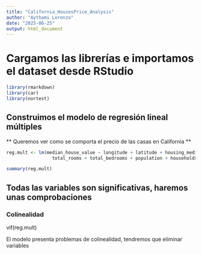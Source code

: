 ```yaml
---
title: "California_HousesPrice_Analysis"
author: "Aythami Lorenzo"
date: "2025-06-25"
output: html_document
---
```


# Cargamos las librerías e importamos el dataset desde RStudio

```r

library(rmarkdown)
library(car)
library(nortest)

```

## Construimos el modelo de regresión lineal múltiples

** Queremos ver como se comporta el precio de las casas en California **

```r
reg.mult <- lm(median_house_value ~ longitude + latitude + housing_median_age +
                 total_rooms + total_bedrooms + population + households +                          median_income + ocean_proximity, data = housing)

summary(reg.mult)

```

## Todas las variables son significativas, haremos unas comprobaciones

### Colinealidad

vif(reg.mult)

El modelo presenta problemas de colinealidad, tendremos que eliminar variables

